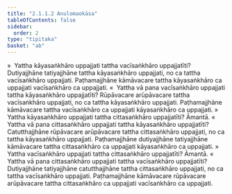 ```yaml
---
title: "2.1.1.2 Anulomaokāsa"
tableOfContents: false
sidebar:
  order: 2
type: "tipitaka"
basket: "ab"
---
```



<DynamicBreadcrumb />

<Division number="21">

<Paragraph number="135">
»  Yattha kāyasaṅkhāro uppajjati tattha vacīsaṅkhāro uppajjatīti?
</Paragraph>

<Paragraph number="136">
Dutiyajjhāne tatiyajjhāne tattha kāyasaṅkhāro uppajjati, no ca tattha vacīsaṅkhāro uppajjati. Paṭhamajjhāne kāmāvacare tattha kāyasaṅkhāro ca uppajjati vacīsaṅkhāro ca uppajjati.
</Paragraph>

<Paragraph number="137">
«  Yattha vā pana vacīsaṅkhāro uppajjati tattha kāyasaṅkhāro uppajjatīti?
</Paragraph>

<Paragraph number="138">
Rūpāvacare arūpāvacare tattha vacīsaṅkhāro uppajjati, no ca tattha kāyasaṅkhāro uppajjati. Paṭhamajjhāne kāmāvacare tattha vacīsaṅkhāro ca uppajjati kāyasaṅkhāro ca uppajjati.
</Paragraph>

<Paragraph number="139">
»  Yattha kāyasaṅkhāro uppajjati tattha cittasaṅkhāro uppajjatīti? Āmantā.
</Paragraph>

<Paragraph number="140">
«  Yattha vā pana cittasaṅkhāro uppajjati tattha kāyasaṅkhāro uppajjatīti?
</Paragraph>

<Paragraph number="141">
Catutthajjhāne rūpāvacare arūpāvacare tattha cittasaṅkhāro uppajjati, no ca tattha kāyasaṅkhāro uppajjati. Paṭhamajjhāne dutiyajjhāne tatiyajjhāne kāmāvacare tattha cittasaṅkhāro ca uppajjati kāyasaṅkhāro ca uppajjati.
</Paragraph>

</Division>
<Division number="22">

<Paragraph number="142">
»  Yattha vacīsaṅkhāro uppajjati tattha cittasaṅkhāro uppajjatīti? Āmantā.
</Paragraph>

<Paragraph number="143">
«  Yattha vā pana cittasaṅkhāro uppajjati tattha vacīsaṅkhāro uppajjatīti?
</Paragraph>

<Paragraph number="144">
Dutiyajjhāne tatiyajjhāne catutthajjhāne tattha cittasaṅkhāro uppajjati, no ca tattha vacīsaṅkhāro uppajjati. Paṭhamajjhāne kāmāvacare rūpāvacare arūpāvacare tattha cittasaṅkhāro ca uppajjati vacīsaṅkhāro ca uppajjati.
</Paragraph>
</Division>